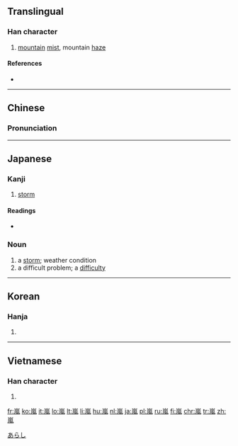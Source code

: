 {{also|岚|嵐}}
==Translingual==

===Han character===
{{Han char|rn=46|rad=山|as=09|sn=12|four=2221<sub>7</sub>|canj=山竹弓戈 (UHNI)|ids=⿱[[山]][[風]]}}

# [[mountain]] [[mist]], mountain [[haze]]

====References====
* {{Han ref|kx=0316.250|dkj=08289|dj=0617.040|hdz=10788.090|uh=5D50|ud=23888|bh=B450|bd=46160}}

----

==Chinese==
{{zh-hanzi-box|[[岚]]|嵐}}

===Pronunciation===
{{zh-pron
|m=lán
|c=laam4
|mc=y
|oc=y
|cat=n
}}

----

==Japanese==

===Kanji===
{{ja-kanji|grade=|rs=山09}}

# [[storm]]

====Readings====
* {{ja-readings|kaon=[[らん]] ([[ran]])|goon=[[らん]] ([[ran]])|kun=[[あらし]] ([[arashi]])}}

===Noun===
{{ja-noun|あらし}}

# a [[storm]]; weather condition
# a difficult problem; a [[difficulty]]

[[Category:1000 Japanese basic words|あらし]]

----

==Korean==

===Hanja===
{{ko-hanja|hangeul=[[람]]|rv=ram|mr=ram}}

# {{defn|lang=ko|sort=山09}}

----

==Vietnamese==

===Han character===
{{vi-hantu|[[lam]]|rs=山09}}

# {{defn|lang=vi|sort=山09}}

[[fr:嵐]]
[[ko:嵐]]
[[it:嵐]]
[[lo:嵐]]
[[lt:嵐]]
[[li:嵐]]
[[hu:嵐]]
[[nl:嵐]]
[[ja:嵐]]
[[pl:嵐]]
[[ru:嵐]]
[[fi:嵐]]
[[chr:嵐]]
[[tr:嵐]]
[[zh:嵐]]